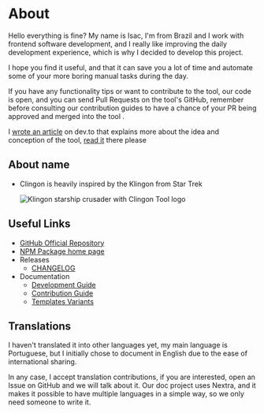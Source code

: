 # About

Hello everything is fine? My name is Isac, I'm from Brazil and I work with frontend software development, and I really like improving the daily development experience, which is why I decided to develop this project.

I hope you find it useful, and that it can save you a lot of time and automate some of your more boring manual tasks during the day.

If you have any functionality tips or want to contribute to the tool, our code is open, and you can send Pull Requests on the tool's GitHub, remember before consulting our contribution guides to have a chance of your PR being approved and merged into the tool .

I [wrote an article](https://dev.to/ipetinate/clingon-the-cli-tool-for-resource-generation-1gfi) on dev.to that explains more about the idea and conception of the tool, [read it](https://dev.to/ipetinate/clingon-the-cli-tool-for-resource-generation-1gfi) there please

## About name

- Clingon is heavily inspired by the Klingon from Star Trek

  <img
    className="rounded-lg mt-5"
    src="/images/clingon-wallpaper.avif"
    alt="Klingon starship crusader with Clingon Tool logo"
  />

## Useful Links

- [GitHub Official Repository](https://www.github.com/ipetinate/clingon)
- [NPM Package home page](https://www.npmjs.com/package/clingon)
- Releases
  - [CHANGELOG](https://github.com/ipetinate/clingon/blob/main/CHANGELOG.md)
- Documentation
  - [Development Guide](https://github.com/ipetinate/clingon/blob/main/doc/DEVELOPMENT_GUIDE.md)
  - [Contribution Guide](https://github.com/ipetinate/clingon/blob/main/doc/CONTRIBUTION_GUIDE.md)
  - [Templates Variants](https://github.com/ipetinate/clingon/blob/main/doc/TEMPLATES.md)

## Translations

I haven't translated it into other languages yet, my main language is Portuguese, but I initially chose to document in English due to the ease of international sharing.

In any case, I accept translation contributions, if you are interested, open an Issue on GitHub and we will talk about it. Our doc project uses Nextra, and it makes it possible to have multiple languages in a simple way, so we only need someone to write it.
